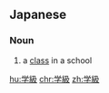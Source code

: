 ==Japanese==
{{ja-kanjitab|がく|k1=がっ|きゅう|yomi=o}}

===Noun===
{{ja-noun|がっきゅう|kyu=學級}}

# a [[class]] in a school

[[hu:学級]]
[[chr:学級]]
[[zh:学級]]